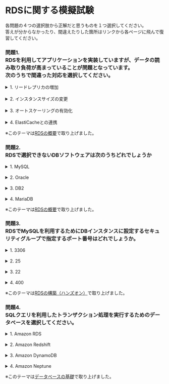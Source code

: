 # RDSに関する模擬試験

各問題の４つの選択肢から正解だと思うものを１つ選択してください。  
答えが分からなかったり、間違えたりした箇所はリンクから各ページに飛んで復習してください。
### 問題1. <br/>RDSを利用してアプリケーションを実装していますが、データの読み取り負荷が高まっていることが問題となっています。<br/>次のうちで間違った対応を選択してください。
<details><summary>1. リードレプリカの増加</summary>1.は不正解です。<br/>リードレプリカを増強することで、読み取り処理性能を向上させることができます。</details><br/>
<details><summary>2. インスタンスサイズの変更</summary>2.は不正解です。<br/>インスタンスサイズをより高性能なもの変更することで、処理性能を向上させることができます。</details><br/>
<details><summary>3. オートスケーリングの有効化</summary>正解です。<br/>RDSのオートスケーリングはデータ容量のスケーリングを実行するため、処理パフォーマンスを向上させることができません。</details><br/>
<details><summary>4. ElastiCacheとの連携</summary>4.は不正解です。<br/>一部の読取クエリをElastiCache上で実行することで、高速なクエリ処理を実現することができます。</details>

※このテーマは[RDSの概要](aws_cp_rds_overview)で取り上げました。

### 問題2. <br/>RDSで選択できないDBソフトウェアは次のうちどれでしょうか
<details><summary>1. MySQL</summary>1.は不正解です。<br/>Amazon RDSは、メモリ、パフォーマンス、またはI/Oに最適化されたいくつかのデータベースインスタンスタイプで利用でき、Amazon Aurora、PostgreSQL、MySQL、MariaDB、Oracleデータベース、SQLServer など、6 つの使い慣れたデータベースエンジンから選択できます。</details><br/>
<details><summary>2. Oracle</summary>2.は不正解です。<br/>Amazon RDSは、メモリ、パフォーマンス、またはI/Oに最適化されたいくつかのデータベースインスタンスタイプで利用でき、Amazon Aurora、PostgreSQL、MySQL、MariaDB、Oracleデータベース、SQLServer など、6 つの使い慣れたデータベースエンジンから選択できます。</details><br/>
<details><summary>3. DB2</summary>正解です。<br/>Amazon RDSは、メモリ、パフォーマンス、またはI/Oに最適化されたいくつかのデータベースインスタンスタイプで利用でき、Amazon Aurora、PostgreSQL、MySQL、MariaDB、Oracleデータベース、SQLServer など、6 つの使い慣れたデータベースエンジンから選択できます。</details><br/>
<details><summary>4. MariaDB</summary>4.は不正解です。<br/>Amazon RDSは、メモリ、パフォーマンス、またはI/Oに最適化されたいくつかのデータベースインスタンスタイプで利用でき、Amazon Aurora、PostgreSQL、MySQL、MariaDB、Oracleデータベース、SQLServer など、6 つの使い慣れたデータベースエンジンから選択できます。</details>

※このテーマは[RDSの概要](aws_cp_rds_overview)で取り上げました。

### 問題3. <br/>RDSでMySQLを利用するためにDBインスタンスに設定するセキュリティグループで指定するポート番号はどれでしょうか。
<details><summary>1. 3306</summary>正解です。<br/>RDSでMySQLを利用するためにDBインスタンスに設定するセキュリティグループで指定するポート番号は3306です。</details><br/>
<details><summary>2. 25</summary>2.は不正解です。<br/>RDSでMySQLを利用するためにDBインスタンスに設定するセキュリティグループで指定するポート番号は3306です。</details><br/>
<details><summary>3. 22</summary>3.は不正解です。<br/>RDSでMySQLを利用するためにDBインスタンスに設定するセキュリティグループで指定するポート番号は3306です。</details><br/>
<details><summary>4. 400</summary>4.は不正解です。<br/>RDSでMySQLを利用するためにDBインスタンスに設定するセキュリティグループで指定するポート番号は3306です。</details>

※このテーマは[RDSの構築（ハンズオン）](aws_cp_rds_hands_on)で取り上げました。

### 問題4. <br/>SQLクエリを利用したトランザクション処理を実行するためのデータベースを選択してください。
<details><summary>1. Amazon RDS</summary>1.は不正解です。<br/>Amazon RDS はマネージド型リレーショナルデータベースで、データベースエンジンを Amazon Aurora、MySQL、MariaDB、Oracle、Microsoft SQL Server、PostgreSQLといった一般的な6種類のエンジンから選択できます。<br/>SQLクエリを利用したトランザクション処理を実行するデータベースとしては標準的にRDSを選択することになります。</details><br/>
<details><summary>2. Amazon Redshift</summary>2.は不正解です。<br/>Amazon Redshiftは高速でシンプルかつ費用対効果の高いデータウェアハウスサービスです。<br/>SQLクエリを実行しますが、これはトランザクション処理を実行するためではなく、データ解析用のクエリとなります。</details><br/>
<details><summary>3. Amazon DynamoDB</summary>3.は不正解です。<br/>Amazon DynamoDBは、あらゆる規模で高性能かつ低レイテンシのデータアクセスを必要とするインターネットスケールのアプリケーションに向けた、クラウド内のNoSQLドキュメントデータベースサービスです。<br/>SQLクエリを実行することができません。</details><br/>
<details><summary>4. Amazon Neptune</summary>4.は不正解です。<br/>Amazon Neptuneでは、一般的なグラフモデルであるPropertyGraphとW3CのRDF、それぞれのクエリ言語であるApache TinkerPopGremlinとSPARQLがサポートされていますが、一般的なSQLクエリを実行することができません。</details>

※このテーマは[データベースの基礎](aws_cp_database_basics)で取り上げました。